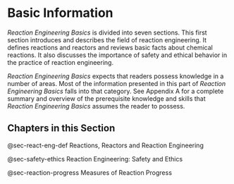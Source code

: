 # Basic Information

*Reaction Engineering Basics* is divided into seven sections. This first section introduces and describes the field of reaction engineering. It defines reactions and reactors and reviews basic facts about chemical reactions. It also discusses the importance of safety and ethical behavior in the practice of reaction engineering.

*Reaction Engineering Basics* expects that readers possess knowledge in a number of areas. Most of the information presented in this part of *Reaction Engineering Basics* falls into that category. See Appendix A for a complete summary and overview of the prerequisite knowledge and skills that *Reaction Engineering Basics* assumes the reader to possess.

## Chapters in this Section

@sec-react-eng-def Reactions, Reactors and Reaction Engineering

@sec-safety-ethics Reaction Engineering: Safety and Ethics

@sec-reaction-progress Measures of Reaction Progress